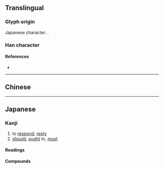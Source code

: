 {{character info/new}}
{{also|應|懬|应}}
==Translingual==
{{Han simplified forms|應|応|应}}

===Glyph origin===
Japanese {{w|shinjitai}} character. {{Han simp|應|f=倠|t=&nbsp;}}.

===Han character===
{{Han char|rn=61|rad=心|as=03|sn=7|four=|canj=IP,XXIP|ids=⿸广心}}

====References====
* {{Han ref|kx=0377.071|dkj=10347|dj=0703.190|hdz=20875.161|uh=5FDC|ud=24540}}

----

==Chinese==
{{zh-see|應|v}} <!-- Note: [1] 応 is not the simplified form of 懬 or 應 [2] 応 is classified as a variant character of 應 by the Ministry of Education, Taiwan [3] This character is not recognised in mainland China (not encoded in GB 18030) -->

----

==Japanese==
{{ja-kanji forms|応|應}}

===Kanji===
{{ja-kanji|grade=5|rs=心03|style=s|kyu=應}}

# to [[respond]], [[reply]]
# [[should]], [[ought]] to, [[must]]

====Readings====
{{ja-readings
|goon=おう<おう
|kanon=よう<よう
|kun=こた-える<こた-へる, いら-える<いら-へる, あた-る<あた-る, まさ-に<まさ-に
}}

====Compounds====
{{der3|lang=ja|{{ja-l|応援}}
|{{ja-l|応急}}
|{{ja-l|応酬}}
|{{ja-l|応召}}
|{{ja-l|応接}}
|{{ja-l|応戦}}
|{{ja-l|応対}}
|{{ja-l|応諾}}
|{{ja-l|応答}}
|{{ja-l|応分}}
|{{ja-l|応変}}
|{{ja-l|応募}}
|{{ja-l|応用}}
}}